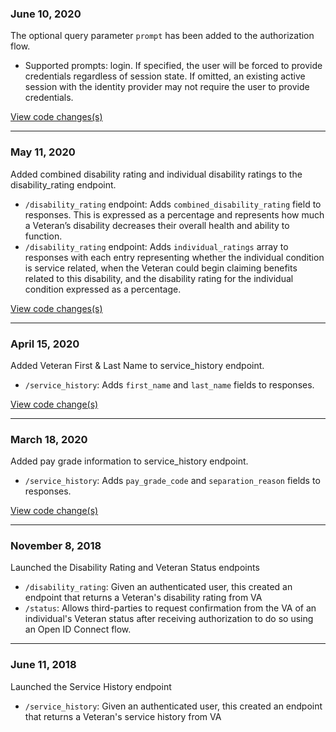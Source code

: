 ### June 10, 2020
The optional query parameter `prompt` has been added to the authorization flow.
- Supported prompts: login. If specified, the user will be forced to provide credentials regardless of session state. If omitted, an existing active session with the identity provider may not require the user to provide credentials.

[View code changes(s)](https://github.com/department-of-veterans-affairs/vets-saml-proxy/pull/111)

---

### May 11, 2020
Added combined disability rating and individual disability ratings to the disability_rating endpoint.
- `/disability_rating` endpoint: Adds `combined_disability_rating` field to responses. This is expressed as a percentage and represents how much a Veteran’s disability decreases their overall health and ability to function.
- `/disability_rating` endpoint: Adds `individual_ratings` array to responses with each entry representing whether the individual condition is service related, when the Veteran could begin claiming benefits related to this disability, and the disability rating for the individual condition expressed as a percentage.

[View code changes(s)](https://github.com/department-of-veterans-affairs/vets-api/pull/4223)

---

### April 15, 2020
Added Veteran First & Last Name to service_history endpoint.
- `/service_history`: Adds `first_name` and `last_name` fields to responses.

[View code change(s)](https://github.com/department-of-veterans-affairs/vets-api/pull/4121)

---

### March 18, 2020
Added pay grade information to service_history endpoint.
- `/service_history`: Adds `pay_grade_code` and `separation_reason` fields to responses.

[View code change(s)](https://github.com/department-of-veterans-affairs/vets-api/pull/4016)

---

### November 8, 2018
Launched the Disability Rating and Veteran Status endpoints
- `/disability_rating`: Given an authenticated user, this created an endpoint that returns a Veteran's disability rating from VA
- `/status`: Allows third-parties to request confirmation from the VA of an individual's Veteran status after receiving authorization to do so using an Open ID Connect flow.

---

### June 11, 2018
Launched the Service History endpoint
- `/service_history`: Given an authenticated user, this created an endpoint that returns a Veteran's service history from VA
